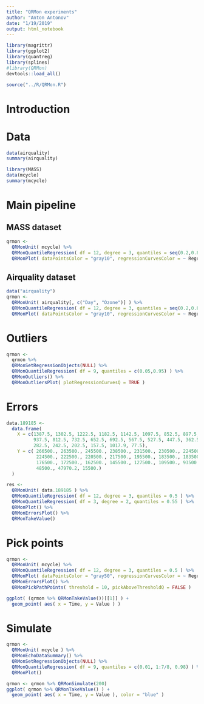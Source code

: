 ```yaml
---
title: "QRMon experiments"
author: "Anton Antonov"
date: "1/19/2019"
output: html_notebook
---
```


```r
library(magrittr)
library(ggplot2)
library(quantreg)
library(splines)
#library(QRMon)
devtools::load_all()
```


```r
source("../R/QRMon.R")
```

# Introduction

# Data

```r
data(airquality)
summary(airquality)
```

```r
library(MASS)
data(mcycle)
summary(mcycle)
```

# Main pipeline

## MASS dataset

```r
qrmon <-
  QRMonUnit( mcycle) %>%
  QRMonQuantileRegression( df = 12, degree = 3, quantiles = seq(0.2,0.8,0.2) ) %>% 
  QRMonPlot( dataPointsColor = "gray10", regressionCurvesColor = ~ RegressionCurve )
```


## Airquality dataset 

```r
data("airquality")
qrmon <-
  QRMonUnit( airquality[, c("Day", "Ozone")] ) %>%
  QRMonQuantileRegression( df = 12, degree = 3, quantiles = seq(0.2,0.8,0.2) ) %>% 
  QRMonPlot( dataPointsColor = "gray10", regressionCurvesColor = ~ RegressionCurve )
```
# Outliers

```r
qrmon <-
  qrmon %>% 
  QRMonSetRegressionObjects(NULL) %>% 
  QRMonQuantileRegression( df = 9, quantiles = c(0.05,0.95) ) %>% 
  QRMonOutliers() %>% 
  QRMonOutliersPlot( plotRegressionCurvesQ = TRUE )
```

# Errors

```r
data.189185 <-
  data.frame( 
    X = c(1387.5, 1302.5, 1222.5, 1182.5, 1142.5, 1097.5, 852.5, 897.5, 977.5,
          937.5, 812.5, 732.5, 652.5, 692.5, 567.5, 527.5, 447.5, 362.5, 322.5,
          282.5, 242.5, 202.5, 157.5, 1017.9, 77.5),
    Y = c( 266500., 263500., 245500., 238500., 231500., 230500., 224500., 
           224500., 222500., 220500., 217500., 195500., 183500., 183500., 
           176500., 172500., 162500., 145500., 127500., 109500., 93500., 71500., 
           48500., 47970.2, 15500.)
  )
```


```r
res <-
  QRMonUnit( data.189185 ) %>%
  QRMonQuantileRegression( df = 12, degree = 3, quantiles = 0.5 ) %>% 
  QRMonQuantileRegression( df = 3, degree = 2, quantiles = 0.55 ) %>% 
  QRMonPlot() %>% 
  QRMonErrorsPlot() %>% 
  QRMonTakeValue()
```

# Pick points

```r
qrmon <-
  QRMonUnit( mcycle) %>%
  QRMonQuantileRegression( df = 12, degree = 3, quantiles = 0.5 ) %>% 
  QRMonPlot( dataPointsColor = "gray50", regressionCurvesColor = ~ RegressionCurve ) %>% 
  QRMonErrorsPlot() %>% 
  QRMonPickPathPoints( threshold = 10, pickAboveThresholdQ = FALSE )
```

```r
ggplot( (qrmon %>% QRMonTakeValue())[[1]] ) +
  geom_point( aes( x = Time, y = Value ) )
```



# Simulate

```r
qrmon <-
  QRMonUnit( mcycle ) %>% 
  QRMonEchoDataSummary() %>% 
  QRMonSetRegressionObjects(NULL) %>% 
  QRMonQuantileRegression( df = 9, quantiles = c(0.01, 1:7/8, 0.98) ) %>% 
  QRMonPlot()
```

```r
qrmon <- qrmon %>% QRMonSimulate(200)
ggplot( qrmon %>% QRMonTakeValue() ) +
  geom_point( aes( x = Time, y = Value ), color = "blue" )
```


